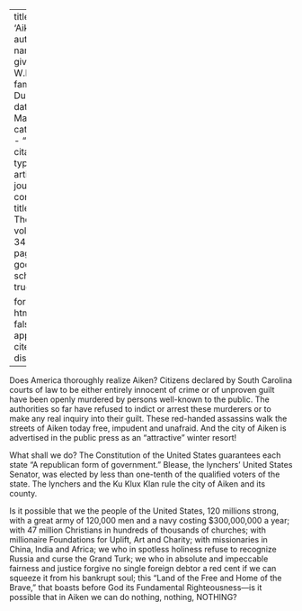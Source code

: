 
---
title: 'Aiken'
author:
  - name:
      given: W.E.B.
      family: Du Bois
date: Mar. 1927
categories: 
  - ""
citation: 
  type: article-journal
  container-title: The Crisis
  volume: 34
  issue: 1
  page: 34
google-scholar: true

format:
  html:
    toc: false
    appendix-cite-as: display
---




Does America thoroughly realize Aiken? Citizens declared by South Carolina courts of law to be either entirely innocent of crime or of unproven guilt have been openly murdered by persons well-known to the public. The authorities so far have refused to indict or arrest these murderers or to make any real inquiry into their guilt. These red-handed assassins walk the streets of Aiken today free, impudent and unafraid. And the city of Aiken is advertised in the public press as an "attractive" winter resort!

What shall we do? The Constitution of the United States guarantees each state "A republican form of government." Blease, the lynchers' United States Senator, was elected by less than one-tenth of the qualified voters of the state. The lynchers and the Ku Klux Klan rule the city of Aiken and its county.

Is it possible that we the people of the United States, 120 millions strong, with a great army of 120,000 men and a navy costing $300,000,000 a year; with 47 million Christians in hundreds of thousands of churches; with millionaire Foundations for Uplift, Art and Charity; with missionaries in China, India and Africa; we who in spotless holiness refuse to recognize Russia and curse the Grand Turk; we who in absolute and impeccable fairness and justice forgive no single foreign debtor a red cent if we can squeeze it from his bankrupt soul; this "Land of the Free and Home of the Brave," that boasts before God its Fundamental Righteousness---is it possible that in Aiken we can do nothing, nothing, NOTHING?

